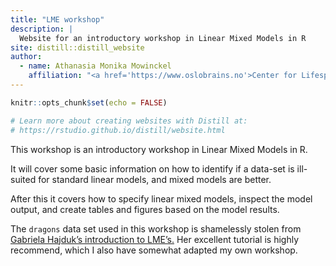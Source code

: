 ```yaml
---
title: "LME workshop"
description: |
  Website for an introductory workshop in Linear Mixed Models in R
site: distill::distill_website
author:
  - name: Athanasia Monika Mowinckel
    affiliation: "<a href='https://www.oslobrains.no'>Center for Lifespan Changes in Brain and Cognition</a>, University of Oslo, Norway"
---
```


```r
knitr::opts_chunk$set(echo = FALSE)

# Learn more about creating websites with Distill at:
# https://rstudio.github.io/distill/website.html

```

This workshop is an introductory workshop in Linear Mixed Models in R.

It will cover some basic information on how to identify if a data-set is ill-suited for standard linear models, and mixed models are better.

After this it covers how to specify linear mixed models, inspect the model output, and create tables and figures based on the model results. 

The `dragons` data set used in this workshop is shamelessly stolen from [Gabriela Hajduk's introduction to LME's.](https://gkhajduk.github.io/2017-03-09-mixed-models/)
Her excellent tutorial is highly recommend, which I also have somewhat adapted my own workshop.
